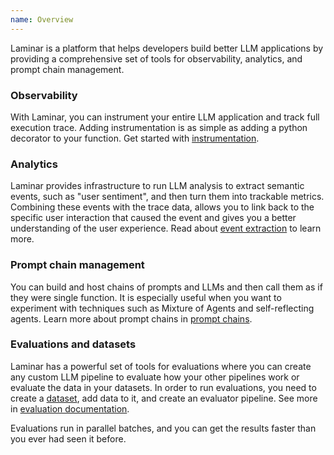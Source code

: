 ```yaml
---
name: Overview
---
```

Laminar is a platform that helps developers build better LLM applications by providing a comprehensive set of tools for observability, analytics, and prompt chain management.

### Observability
With Laminar, you can instrument your entire LLM application and track full execution trace. Adding instrumentation is as simple as adding a python decorator to your function. Get started with [instrumentation](/tracing/introduction).

### Analytics
Laminar provides infrastructure to run LLM analysis to extract semantic events, such as "user sentiment", and then turn them into trackable metrics. Combining these events with the trace data, allows you to link back to the specific user interaction that caused the event and gives you a better understanding of the user experience.
Read about [event extraction](/events/introduction) to learn more.

### Prompt chain management
You can build and host chains of prompts and LLMs and then call them as if they were single function. It is especially useful when you want to experiment with techniques such as Mixture of Agents and self-reflecting agents.
Learn more about prompt chains in [prompt chains](/pipeline/introduction).

### Evaluations and datasets

Laminar has a powerful set of tools for evaluations where you can create any custom LLM pipeline to evaluate
how your other pipelines work or evaluate the data in your datasets. In order to run evaluations, you need to
create a [dataset](/datasets/introduction), add data to it, and create an evaluator pipeline. See more in
[evaluation documentation](/evaluations/introduction).

Evaluations run in parallel batches, and you can get the results faster than you ever had seen it before.
